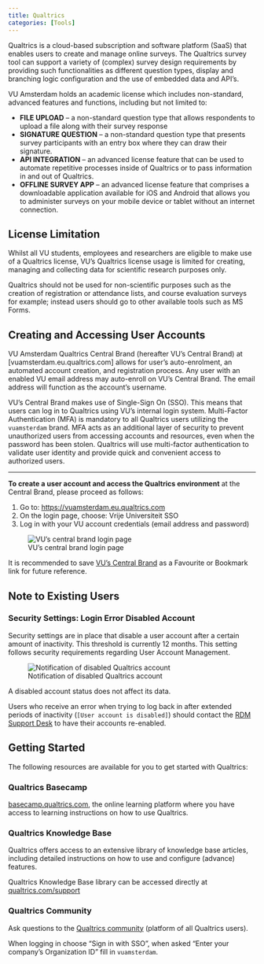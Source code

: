 ```yaml
---
title: Qualtrics
categories: [Tools]
---
```


Qualtrics is a cloud-based subscription and software platform (SaaS) that enables users to create and manage online surveys. The Qualtrics survey tool can support a variety of (complex) survey design requirements by providing such functionalities as different question types, display and branching logic configuration and the use of embedded data and API's.

VU Amsterdam holds an academic license which includes non-standard, advanced features and functions, including but not limited to:

* **FILE UPLOAD** – a non-standard question type that allows respondents to upload a file along with their survey response
* **SIGNATURE QUESTION** – a non-standard question type that presents survey participants with an entry box where they can draw their signature.
* **API INTEGRATION** – an advanced license feature that can be used to automate repetitive processes inside of Qualtrics or to pass information in and out of Qualtrics.
* **OFFLINE SURVEY APP** – an advanced license feature that comprises a downloadable application available for iOS and Android that allows you to administer surveys on your mobile device or tablet without an internet connection.

## License Limitation

Whilst all VU students, employees and researchers are eligible to make use of a Qualtrics license, VU's Qualtrics license usage is limited for creating, managing and collecting data for scientific research purposes only.

Qualtrics should not be used for non-scientific purposes such as the creation of registration or attendance lists, and course evaluation surveys for example; instead users should go to other available tools such as MS Forms.

## Creating and Accessing User Accounts

VU Amsterdam Qualtrics Central Brand (hereafter VU's Central Brand) at [vuamsterdam.eu.qualtrics.com] allows for user's auto-enrolment, an automated account creation, and registration process. Any user with an enabled VU email address may auto-enroll on VU's Central Brand. The email address will function as the account's username.

VU's Central Brand makes use of Single-Sign On (SSO). This means that users can log in to Qualtrics using VU's internal login system. Multi-Factor Authentication (MFA) is mandatory to all Qualtrics users utilizing the `vuamsterdam` brand. MFA acts as an additional layer of security to prevent unauthorized users from accessing accounts and resources, even when the password has been stolen. Qualtrics will use multi-factor authentication to validate user identity and provide quick and convenient access to authorized users.

---

**To create a user account and access the Qualtrics environment** at the Central Brand, please proceed as follows:

1. Go to: [https://vuamsterdam.eu.qualtrics.com](https://vuamsterdam.eu.qualtrics.com)
2. On the login page, choose: Vrije Universiteit SSO
3. Log in with your VU account credentials (email address and password)

![VU's central brand login page](../public/qualtrics-vu-brand-login-page.png)

It is recommended to save [VU's Central Brand](vuamsterdam.eu.qualtrics.com) as a Favourite or Bookmark link for future reference.

## Note to Existing Users

### Security Settings: Login Error Disabled Account

Security settings are in place that disable a user account after a certain amount of inactivity. This threshold is currently 12 months. This setting follows security requirements regarding User Account Management.

![Notification of disabled Qualtrics account](../public/qualtrics-account-disabled.png)

A disabled account status does not affect its data.

Users who receive an error when trying to log back in after extended periods of inactivity (`[User account is disabled]`) should contact the [RDM Support Desk](mailto:rdm@vu.nl) to have their accounts re-enabled.

## Getting Started

The following resources are available for you to get started with Qualtrics:

### Qualtrics Basecamp

[basecamp.qualtrics.com](https://basecamp.qualtrics.com), the online learning platform where you have access to learning instructions on how to use Qualtrics.

### Qualtrics Knowledge Base

Qualtrics offers access to an extensive library of knowledge base articles, including detailed instructions on how to use and configure (advance) features.

Qualtrics Knowledge Base library can be accessed directly at [qualtrics.com/support](https://www.qualtrics.com/support/)

### Qualtrics Community

Ask questions to the [Qualtrics community](https://www.qualtrics.com/community/) (platform of all Qualtrics users).

When logging in choose "Sign in with SSO", when asked "Enter your company's Organization ID" fill in `vuamsterdam`.
